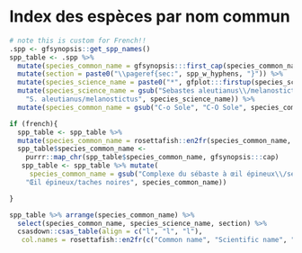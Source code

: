 \clearpage

# Index des espèces par nom commun {#sec:common-name-index}

```r
# note this is custom for French!!
.spp <- gfsynopsis::get_spp_names()
spp_table <- .spp %>%
  mutate(species_common_name = gfsynopsis:::first_cap(species_common_name)) %>%
  mutate(section = paste0("\\pageref{sec:", spp_w_hyphens, "}")) %>%
  mutate(species_science_name = paste0("*", gfplot:::firstup(species_science_name), "*")) %>%
  mutate(species_science_name = gsub("Sebastes aleutianus\\/melanostictus complex",
    "S. aleutianus/melanostictus", species_science_name)) %>% 
  mutate(species_common_name = gsub("C-o Sole", "C-O Sole", species_common_name))

if (french){
  spp_table <- spp_table %>%
  mutate(species_common_name = rosettafish::en2fr(species_common_name, french))
  spp_table$species_common_name <- 
    purrr::map_chr(spp_table$species_common_name, gfsynopsis:::cap) 
   spp_table <- spp_table %>% mutate(
     species_common_name = gsub("Complexe du sébaste à œil épineux\\/sébaste à taches noires",
    "Œil épineux/taches noires", species_common_name))

}

spp_table %>% arrange(species_common_name) %>%
  select(species_common_name, species_science_name, section) %>%
  csasdown::csas_table(align = c("l", "l", "l"),
   col.names = rosettafish::en2fr(c("Common name", "Scientific name", "Page"), french))
```

\clearpage
